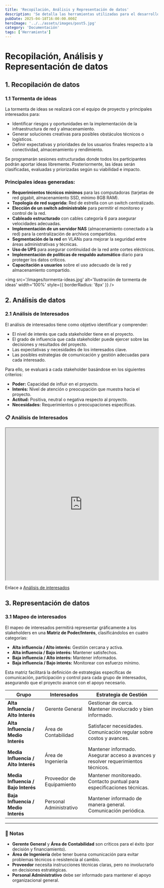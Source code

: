 ```yaml
---
title: 'Recopilación, Análisis y Representación de datos'
description: 'Se detalla las herramientas utilizadas para el desarrollo del proyecto'
pubDate: 2025-04-18T16:00:00.000Z
heroImage: '../../assets/images/post5.jpg'
category: 'Documentación'
tags: ['Herramienta']
---
```


# Recopilación, Análisis y Representación de datos

## 1. Recopilación de datos

### 1.1 Tormenta de ideas

La tormenta de ideas se realizará con el equipo de proyecto y principales interesados para:

- Identificar riesgos y oportunidades en la implementación de la infraestructura de red y almacenamiento.
- Generar soluciones creativas para posibles obstáculos técnicos o logísticos.
- Definir expectativas y prioridades de los usuarios finales respecto a la conectividad, almacenamiento y rendimiento.

Se programarán sesiones estructuradas donde todos los participantes podrán aportar ideas libremente. Posteriormente, las ideas serán clasificadas, evaluadas y priorizadas según su viabilidad e impacto.

### Principales ideas generadas:

- **Requerimientos técnicos mínimos** para las computadoras (tarjetas de red gigabit, almacenamiento SSD, mínimo 8GB RAM).
- **Topología de red sugerida:** Red de estrella con un switch centralizado.
- **Elección de un switch administrable** para permitir el monitoreo y control de la red.
- **Cableado estructurado** con cables categoría 6 para asegurar velocidades adecuadas.
- **Implementación de un servidor NAS** (almacenamiento conectado a la red) para la centralización de archivos compartidos.
- **Segmentación de la red** en VLANs para mejorar la seguridad entre áreas administrativas y técnicas.
- **Uso de UPS** para asegurar continuidad de la red ante cortes eléctricos.
- **Implementación de políticas de respaldo automático** diario para proteger los datos críticos.
- **Capacitación a usuarios** sobre el uso adecuado de la red y almacenamiento compartido.

<img
	src='/images/tormenta-ideas.jpg'
	alt='Ilustración de tormenta de ideas'
	width='100%'
	style={{ borderRadius: '8px' }}
/>

## 2. Análisis de datos

### 2.1 Análisis de Interesados

El análisis de interesados tiene como objetivo identificar y comprender:

- El nivel de interés que cada stakeholder tiene en el proyecto.
- El grado de influencia que cada stakeholder puede ejercer sobre las decisiones y resultados del proyecto.
- Las expectativas y necesidades de los interesados clave.
- Las posibles estrategias de comunicación y gestión adecuadas para cada interesado.

Para ello, se evaluará a cada stakeholder basándose en los siguientes criterios:

- **Poder:** Capacidad de influir en el proyecto.
- **Interés:** Nivel de atención o preocupación que muestra hacia el proyecto.
- **Actitud:** Positiva, neutral o negativa respecto al proyecto.
- **Necesidades:** Requerimientos o preocupaciones específicas.

### 📋 Análisis de Interesados

<iframe
	src='https://docs.google.com/spreadsheets/d/15YD7_wGt9CQIyPkg_VMeZq4Bm7WarJKx/preview'
	width='100%'
	height='500'
></iframe>

Enlace a <a href="https://docs.google.com/spreadsheets/d/15YD7_wGt9CQIyPkg_VMeZq4Bm7WarJKx/preview" target="_blank">Análisis de interesados</a>

## 3. Representación de datos

### 3.1 Mapeo de interesados

El mapeo de interesados permitirá representar gráficamente a los stakeholders en una **Matriz de Poder/Interés**, clasificándolos en cuatro categorías:

- **Alta influencia / Alto interés:** Gestión cercana y activa.
- **Alta influencia / Bajo interés:** Mantener satisfechos.
- **Baja influencia / Alto interés:** Mantener informados.
- **Baja influencia / Bajo interés:** Monitorear con esfuerzo mínimo.

Esta matriz facilitará la definición de estrategias específicas de comunicación, participación y control para cada grupo de interesados, asegurando que el proyecto avance con el apoyo necesario.

| Grupo                               | Interesados               | Estrategia de Gestión                                                             |
| ----------------------------------- | ------------------------- | --------------------------------------------------------------------------------- |
| **Alta Influencia / Alto Interés**  | Gerente General           | Gestionar de cerca. Mantener involucrado y bien informado.                        |
| **Alta Influencia / Medio Interés** | Área de Contabilidad      | Satisfacer necesidades. Comunicación regular sobre costos y avances.              |
| **Media Influencia / Alto Interés** | Área de Ingeniería        | Mantener informado. Asegurar acceso a avances y resolver requerimientos técnicos. |
| **Media Influencia / Bajo Interés** | Proveedor de Equipamiento | Mantener monitoreado. Contacto puntual para especificaciones técnicas.            |
| **Baja Influencia / Medio Interés** | Personal Administrativo   | Mantener informado de manera general. Comunicación periódica.                     |

---

### 🎯 Notas

- **Gerente General** y **Área de Contabilidad** son críticos para el éxito (por decisión y financiamiento).
- **Área de Ingeniería** debe tener buena comunicación para evitar problemas técnicos o resistencia al cambio.
- **Proveedor** necesita instrucciones técnicas claras, pero no involucrarlo en decisiones estratégicas.
- **Personal Administrativo** debe ser informado para mantener el apoyo organizacional general.
